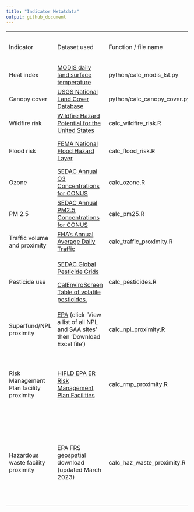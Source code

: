 ```yaml
---
title: "Indicator Metatdata"
output: github_document
---
```


+-----------------------------------------+-----------------------------------------------------------------------------------------------------------------------------------------------------------------------------------------------------------------------------------+-----------------------------+-------------------------------------------------------------------------------------------------------------------------------------------------------------------------------+---------------------------+--------------------------------+
| Indicator                               | Dataset used                                                                                                                                                                                                                      | Function / file name        | Indicator Description                                                                                                                                                         | Time frame / last updated | Spatial resolution (if raster) |
+-----------------------------------------+-----------------------------------------------------------------------------------------------------------------------------------------------------------------------------------------------------------------------------------+-----------------------------+-------------------------------------------------------------------------------------------------------------------------------------------------------------------------------+---------------------------+--------------------------------+
| Heat index                              | [MODIS daily land surface temperature](https://developers.google.com/earth-engine/datasets/catalog/MODIS_061_MYD11A1#description)                                                                                                 | python/calc_modis_lst.py    | Mean daily LST for summer months (June-August) from the last 10 years (2012-2022) averaged within prison boundaries.                                                          | 2012 - 2022               | 1 km                           |
+-----------------------------------------+-----------------------------------------------------------------------------------------------------------------------------------------------------------------------------------------------------------------------------------+-----------------------------+-------------------------------------------------------------------------------------------------------------------------------------------------------------------------------+---------------------------+--------------------------------+
| Canopy cover                            | [USGS National Land Cover Database](https://developers.google.com/earth-engine/datasets/catalog/USGS_NLCD_RELEASES_2016_REL)                                                                                                      | python/calc_canopy_cover.py | Average percent canopy cover within prison boundaries + 1km buffer.                                                                                                           | 2016                      | 30 m                           |
+-----------------------------------------+-----------------------------------------------------------------------------------------------------------------------------------------------------------------------------------------------------------------------------------+-----------------------------+-------------------------------------------------------------------------------------------------------------------------------------------------------------------------------+---------------------------+--------------------------------+
| Wildfire risk                           | [Wildfire Hazard Potential for the United States](https://www.fs.usda.gov/rds/archive/catalog/RDS-2015-0047-3)                                                                                                                    | calc_wildfire_risk.R        | Mean wildfire hazard potential within prison boundary + 1km buffer                                                                                                            | 2020                      | 270 m                          |
+-----------------------------------------+-----------------------------------------------------------------------------------------------------------------------------------------------------------------------------------------------------------------------------------+-----------------------------+-------------------------------------------------------------------------------------------------------------------------------------------------------------------------------+---------------------------+--------------------------------+
| Flood risk                              | [FEMA National Flood Hazard Layer](https://www.fema.gov/flood-maps/national-flood-hazard-layer)                                                                                                                                   | calc_flood_risk.R           | Percentage of each prison boundary + 1km buffer that is covered by a high risk flood zone (Zones A and Z; at least a one percent chance of flooding annually)                 | August 2021               |                                |
+-----------------------------------------+-----------------------------------------------------------------------------------------------------------------------------------------------------------------------------------------------------------------------------------+-----------------------------+-------------------------------------------------------------------------------------------------------------------------------------------------------------------------------+---------------------------+--------------------------------+
| Ozone                                   | [SEDAC Annual O3 Concentrations for CONUS](https://sedac.ciesin.columbia.edu/data/set/aqdh-o3-concentrations-contiguous-us-1-km-2000-2016)                                                                                        | calc_ozone.R                | Average annual ozone levels for 2015 and 2016 within prison boundaries + 5km buffer                                                                                           | 2015-2016                 | 1 km                           |
+-----------------------------------------+-----------------------------------------------------------------------------------------------------------------------------------------------------------------------------------------------------------------------------------+-----------------------------+-------------------------------------------------------------------------------------------------------------------------------------------------------------------------------+---------------------------+--------------------------------+
| PM 2.5                                  | [SEDAC Annual PM2.5 Concentrations for CONUS](https://sedac.ciesin.columbia.edu/data/set/aqdh-pm2-5-concentrations-contiguous-us-1-km-2000-2016)                                                                                  | calc_pm25.R                 | Average annual PM2.5 levels for 2015 and 2016 within prison boundaries + 5km buffer                                                                                           | 2015-2016                 | 1 km                           |
+-----------------------------------------+-----------------------------------------------------------------------------------------------------------------------------------------------------------------------------------------------------------------------------------+-----------------------------+-------------------------------------------------------------------------------------------------------------------------------------------------------------------------------+---------------------------+--------------------------------+
| Traffic volume and proximity            | [FHA's Annual Average Daily Traffic](https://www.fhwa.dot.gov/policyinformation/hpms/shapefiles.cfm)                                                                                                                              | calc_traffic_proximity.R    | Count of vehicles (AADT, avg. annual daily traffic) at major roads within 500 meters, divided by distance in meters (EJ Screen)                                               | 2018                      |                                |
+-----------------------------------------+-----------------------------------------------------------------------------------------------------------------------------------------------------------------------------------------------------------------------------------+-----------------------------+-------------------------------------------------------------------------------------------------------------------------------------------------------------------------------+---------------------------+--------------------------------+
| Pesticide use                           | [SEDAC Global Pesticide Grids](https://sedac.ciesin.columbia.edu/data/set/ferman-v1-pest-chemgrids-v1-01)                                                                                                                         | calc_pesticides.R           | The total harmful pesticide application from 2020 in kg/ha\*yr averaged over prison boundaries + 1km buffer. Harmful pesticides were chosen based on CalEnviroScreen methods. | 2020                      | \~ 10 km (5 arc-minute)        |
|                                         |                                                                                                                                                                                                                                   |                             |                                                                                                                                                                               |                           |                                |
|                                         | [CalEnviroScreen Table of volatile pesticides.](https://oehha.ca.gov/media/downloads/calenviroscreen/report/calenviroscreen40reportf2021.pdf#page=84)                                                                             |                             |                                                                                                                                                                               |                           |                                |
+-----------------------------------------+-----------------------------------------------------------------------------------------------------------------------------------------------------------------------------------------------------------------------------------+-----------------------------+-------------------------------------------------------------------------------------------------------------------------------------------------------------------------------+---------------------------+--------------------------------+
| Superfund/NPL proximity                 | [EPA](https://cumulis.epa.gov/supercpad/CurSites/srchsites.cfm) (click 'View a list of all NPL and SAA sites' then 'Download Excel file')                                                                                         | calc_npl_proximity.R        | Count of proposed and listed NPL facilities within 5km (or nearest one beyond 5km) each divided by the distance in km                                                         | October 2022              |                                |
+-----------------------------------------+-----------------------------------------------------------------------------------------------------------------------------------------------------------------------------------------------------------------------------------+-----------------------------+-------------------------------------------------------------------------------------------------------------------------------------------------------------------------------+---------------------------+--------------------------------+
| Risk Management Plan facility proximity | [HIFLD EPA ER Risk Management Plan Facilities](https://hifld-geoplatform.opendata.arcgis.com/datasets/geoplatform::epa-emergency-response-er-risk-management-plan-rmp-facilities/explore?location=29.842034%2C-113.806709%2C3.92) | calc_rmp_proximity.R        | Count of Risk Management Plan (potential chemical accident management plan) facilities within 5km (or nearest one beyond 5km) each divided by the distance in km.             | May 2023                  |                                |
|                                         |                                                                                                                                                                                                                                   |                             |                                                                                                                                                                               |                           |                                |
|                                         |                                                                                                                                                                                                                                   |                             | Modeled after EJ Screen methods (pg. 21): <https://www.epa.gov/sites/default/files/2021-04/documents/ejscreen_technical_document.pdf>                                         |                           |                                |
+-----------------------------------------+-----------------------------------------------------------------------------------------------------------------------------------------------------------------------------------------------------------------------------------+-----------------------------+-------------------------------------------------------------------------------------------------------------------------------------------------------------------------------+---------------------------+--------------------------------+
| Hazardous waste facility proximity      | EPA FRS geospatial download (updated March 2023)                                                                                                                                                                                  | calc_haz_waste_proximity.R  | Count of hazardous waste facilities within 5km of prison boundary (or nearest beyond 5km) each divided by distance in km (models EJScreen and CO enviroscreen methods).       | May 2023                  |                                |
|                                         |                                                                                                                                                                                                                                   |                             |                                                                                                                                                                               |                           |                                |
|                                         |                                                                                                                                                                                                                                   |                             | Operating TSDFs from RCRA and reporting LQGs from the Biennial Report (localities downloaded from the EPA: <https://www.epa.gov/frs/geospatial-data-download-service>)        |                           |                                |
+-----------------------------------------+-----------------------------------------------------------------------------------------------------------------------------------------------------------------------------------------------------------------------------------+-----------------------------+-------------------------------------------------------------------------------------------------------------------------------------------------------------------------------+---------------------------+--------------------------------+
